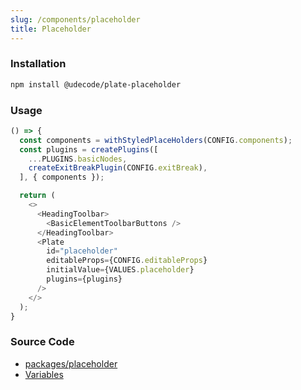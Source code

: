 ```yaml
---
slug: /components/placeholder
title: Placeholder
---
```


### Installation

```bash npm2yarn
npm install @udecode/plate-placeholder
```

### Usage

```ts live
() => {
  const components = withStyledPlaceHolders(CONFIG.components);
  const plugins = createPlugins([
    ...PLUGINS.basicNodes,
    createExitBreakPlugin(CONFIG.exitBreak),
  ], { components });

  return (
    <>
      <HeadingToolbar>
        <BasicElementToolbarButtons />
      </HeadingToolbar>
      <Plate
        id="placeholder"
        editableProps={CONFIG.editableProps}
        initialValue={VALUES.placeholder}
        plugins={plugins}
      />
    </>
  );
}
```

### Source Code

- [packages/placeholder](https://github.com/udecode/plate/tree/main/packages/placeholder/src)
- [Variables](https://github.com/udecode/plate/blob/main/docs/src/live/live.tsx)
